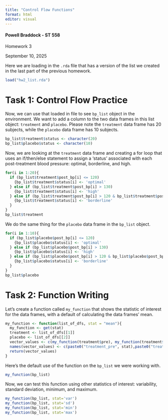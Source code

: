 ```yaml
---
title: "Control Flow Functions"
format: html
editor: visual
---
```


#### Powell Braddock - ST 558

Homework 3

September 10, 2025

Here we are loading in the `.rda` file that has a version of the list we created in the last part of the previous homework.

```r
load("hw2_list.rda")
```

# Task 1: Control Flow Practice

Now, we can use that loaded in file to see `bp_list` object in the environment. We want to add a column to the two data frames in this list object: `treatment` and `placebo`. Please note the `treatment` data frame has 20 subjects, while the `placebo` data frame has 10 subjects.

```r
bp_list$treatment$status <- character(20)
bp_list$placebo$status <- character(10)
```

Now, we are looking at the `treatment` data frame and creating a for loop that uses an if/then/else statement to assign a 'status' associated with each post-treatment blood pressure: optimal, borderline, and high.

```r
for(i in 1:20){
  if (bp_list$treatment$post_bp[i] <= 120)
    {bp_list$treatment$status[i] <- 'optimal'
  } else if (bp_list$treatment$post_bp[i] > 130)
    {bp_list$treatment$status[i] <- 'high'
  } else if (bp_list$treatment$post_bp[i] > 120 & bp_list$treatment$post_bp[i] <= 130)
    {bp_list$treatment$status[i] <- 'borderline'
  }
}
bp_list$treatment
```

We do the same thing for the `placebo` data frame in the `bp_list` object.

```r
for(i in 1:10){
  if (bp_list$placebo$post_bp[i] <= 120)
    {bp_list$placebo$status[i] <- 'optimal'
  } else if (bp_list$placebo$post_bp[i] > 130)
    {bp_list$placebo$status[i] <- 'high'
  } else if (bp_list$placebo$post_bp[i] > 120 & bp_list$placebo$post_bp[i] <= 130)
    {bp_list$placebo$status[i] <- 'borderline'
  }
}
bp_list$placebo
```

# Task 2: Function Writing

Let's create a function called `my_function` that shows the statistic of interest for the data frames, with a default of calculating the data frames' mean.

```r
my_function <- function(list_of_dfs, stat = "mean"){
  my_function <- get(stat)
  treatment <- list_of_dfs[[1]]
  placebo <- list_of_dfs[[2]]
  vector_values <- c(my_function(treatment$pre), my_function(treatment$post), my_function(treatment$diff), my_function(placebo$pre), my_function(placebo$post), my_function(placebo$diff))
  names(vector_values) <- c(paste0("treatment_pre", stat),paste0("treatment_post", stat), paste0("treatment_diff", stat), paste0("placebo_pre", stat), paste0("placebo_post", stat), paste0("placebo_diff", stat))
  return(vector_values)
}
```

Here's the default use of the function on the `bp_list` we were working with.

```r
my_function(bp_list)
```

Now, we can test this function using other statistics of interest: variability, standard deviation, minimum, and maximum.

```r
my_function(bp_list, stat='var')
my_function(bp_list, stat='sd')
my_function(bp_list, stat='min')
my_function(bp_list, stat='max')
```
